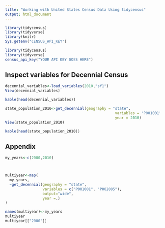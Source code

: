 ```yaml
---
title: "Working with United States Census Data Using tidycensus"
output: html_document
---
```



```r
library(tidycensus)
library(tidyverse)
library(knitr)
Sys.getenv("CENSUS_API_KEY")
```

```r
library(tidycensus)
library(tidyverse)
census_api_key("YOUR API KEY GOES HERE")
```

## Inspect variables for Decennial Census
```r
decennial_variables<-load_variables(2010,"sf1")
View(decennial_variables)
```

```r
kable(head(decennial_variables))
```



```r
state_population_2010<-get_decennial(geography = "state", 
                                                  variables = "P001001", 
                                                  year = 2010)
View(state_population_2010)
```


```r
kable(head(state_population_2010))
```






## Appendix 

```r
my_years<-c(2000,2010)



multiyear<-map(
  my_years,
  ~get_decennial(geography = "state", 
                 variables = c("P001001", "P002005"),
                 output="wide",
                 year =.)
)

names(multiyear)<-my_years
multiyear
multiyear[["2000"]]
```

